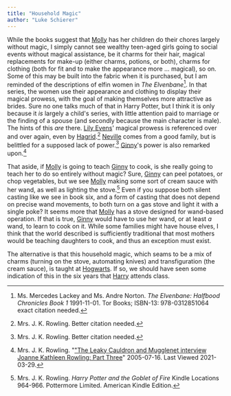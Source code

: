 ```yaml
---
title: "Household Magic"
author: "Luke Schierer"
---
```


While the books suggest that [Molly] has her children do their chores
largely without magic, I simply cannot see wealthy teen-aged girls going to
social events without magical assistance, be it charms for their hair, magical
replacements for make-up (either charms, potions, or both), charms for clothing
(both for fit and to make the appearance more … magical), so on.  Some of this
may be built into the fabric when it is purchased, but I am reminded of the
descriptions of elfin women in _The Elvenbane_[^210329-20].  In that series,
the women use their appearance and clothing to display their magical prowess,
with the goal of making themselves more attractive as brides.  Sure no one talks
much of that in Harry Potter, but I think it is only because it *is* largely a
child's series, with little attention paid to marriage or the finding of a
spouse (and secondly because the main character is male). The hints of this
*are* there.  [Lily Evens]' magical prowess is referenced over and over again,
even by [Hagrid].[^210329-21] [Neville] comes from a good family, but is
belittled for a supposed lack of power.[^210329-22] [Ginny]'s power is also
remarked upon.[^210329-23]

That aside, if [Molly] is going to teach [Ginny] to cook, is she really going
to teach her to do so entirely without magic?  Sure, [Ginny] can peel potatoes,
or chop vegetables, but we see [Molly] making some sort of cream sauce with her
wand, as well as lighting the stove.[^210329-24] Even if you suppose both silent
casting like we see in book six, and a form of casting that does not depend on
precise wand movements, to both turn on a gas stove and light it with a single
poke? It seems more that [Molly] has a stove designed for wand-based operation.
If that is true, [Ginny] would have to use her wand, or at least *a* wand, to
learn to cook on it.  While some families might have house elves, I think that
the world described is sufficiently traditional that most mothers would be
teaching daughters to cook, and thus an exception must exist.

The alternative is that this household magic, which seams to be a mix of charms
(turning on the stove, automating knives) and transfiguration (the cream sauce),
is taught at [Hogwarts].  If so, we should have seen some indication of this in
the six years that [Harry] attends class.

[Hagrid]: <../../people/hagrid/rubeus/>

[Hogwarts]: <../../hogwarts/>

[Harry]: <../../people/potter/harry_james>

[Molly]: <../../people/prewett/molly>

[Neville]: <../../people/longbottom/neville>

[Ginny]: <../../people/weasley/ginevra_molly>

[Lily Evens]: <../../people/evans/lily_j.>

[^210329-24]: Mrs. J. K. Rowling. _Harry Potter and the Goblet of Fire_
    Kindle Locations 964-966. Pottermore Limited. American Kindle Edition.

[^210329-23]: Mrs. J. K. Rowling.
    "["The Leaky Cauldron and Mugglenet interview Joanne Kathleen Rowling: Part Three](http://www.accio-quote.org/articles/2005/0705-tlc_mugglenet-anelli-3.htm)"
    2005-07-16. Last Viewed 2021-03-29.

[^210329-21]: Mrs. J. K. Rowling. Better citation needed.

[^210329-22]: Mrs. J. K. Rowling. Better citation needed.

[^210329-20]: Ms. Mercedes Lackey and Ms. Andre Norton. _The Elvenbane:
    Halfbood Chronicles Book 1_ 1991-11-01. Tor Books; ISBN-13: 978-0312851064
    exact citation needed.


